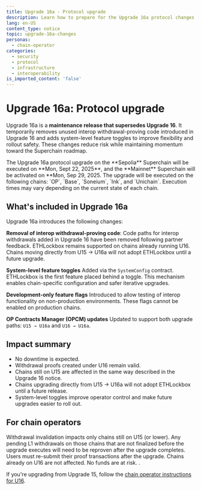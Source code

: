 ```yaml
---
title: Upgrade 16a - Protocol upgrade
description: Learn how to prepare for the Upgrade 16a protocol changes.
lang: en-US
content_type: notice
topic: upgrade-16a-changes
personas:
  - chain-operator
categories:
  - security
  - protocol
  - infrastructure
  - interoperability
is_imported_content: 'false'
---
```



# Upgrade 16a: Protocol upgrade

Upgrade 16a is a **maintenance release that supersedes Upgrade 16**. It temporarily removes unused interop withdrawal-proving code introduced in Upgrade 16 and adds system-level feature toggles to improve flexibility and rollout safety. These changes reduce risk while maintaining momentum toward the Superchain roadmap.

<Callout type="info">
  The Upgrade 16a protocol upgrade on the **Sepolia** Superchain will be executed on **Mon, Sept 22, 2025**, and the **Mainnet** Superchain will be activated on **Mon, Sep 29, 2025.
  The upgrade will be executed on the following chains: `OP`, `Base`, `Soneium`, `Ink`, and `Unichain`.
  Execution times may vary depending on the current state of each chain.
</Callout>

## What's included in Upgrade 16a

Upgrade 16a introduces the following changes:

**Removal of interop withdrawal-proving code**: Code paths for interop withdrawals added in Upgrade 16 have been removed following partner feedback. ETHLockbox remains supported on chains already running U16. Chains moving directly from U15 → U16a will not adopt ETHLockbox until a future upgrade.

**System-level feature toggles**
    Added via the `SystemConfig` contract. ETHLockbox is the first feature placed behind a toggle. This mechanism enables chain-specific configuration and safer iterative upgrades.

**Development-only feature flags**
    Introduced to allow testing of interop functionality on non-production environments. These flags cannot be enabled on production chains.

**OP Contracts Manager (OPCM) updates**
    Updated to support both upgrade paths: `U15 → U16a` and `U16 → U16a`.

## Impact summary

*   No downtime is expected.
*   Withdrawal proofs created under U16 remain valid.
*   Chains still on U15 are affected in the same way described in the Upgrade 16 notice.
*   Chains upgrading directly from U15 → U16a will not adopt ETHLockbox until a future release.
*   System-level toggles improve operator control and make future upgrades easier to roll out.

## For chain operators

<Callout>Withdrawal invalidation impacts only chains still on U15 (or lower).
Any pending L1 withdrawals on those chains that are not finalized before the upgrade executes will need to be reproven after the upgrade completes. Users must re-submit their proof transactions after the upgrade.
Chains already on U16 are not affected. No funds are at risk.
.</Callout>

If you're upgrading from Upgrade 15, follow the [chain operator instructions for U16](https://docs.optimism.io/notices/upgrade-16#for-chain-operators).


